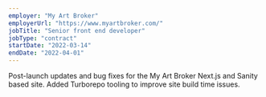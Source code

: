 ```yaml
---
employer: "My Art Broker"
employerUrl: "https://www.myartbroker.com/"
jobTitle: "Senior front end developer"
jobType: "contract"
startDate: "2022-03-14"
endDate: "2022-04-01"
---
```


Post-launch updates and bug fixes for the My Art Broker Next.js and Sanity based site. Added Turborepo tooling to improve site build time issues.
